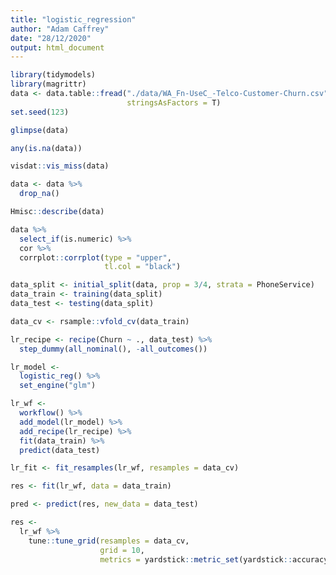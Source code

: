 ```yaml
---
title: "logistic_regression"
author: "Adam Caffrey"
date: "28/12/2020"
output: html_document
---
```


```r
library(tidymodels)
library(magrittr)
data <- data.table::fread("./data/WA_Fn-UseC_-Telco-Customer-Churn.csv",
                          stringsAsFactors = T)
set.seed(123)
```

```r
glimpse(data)
```

```r
any(is.na(data))
```

```r
visdat::vis_miss(data)
```


```r
data <- data %>% 
  drop_na()
```

```r
Hmisc::describe(data)
```

```r
data %>% 
  select_if(is.numeric) %>% 
  cor %>% 
  corrplot::corrplot(type = "upper", 
                     tl.col = "black")
```


```r
data_split <- initial_split(data, prop = 3/4, strata = PhoneService)
data_train <- training(data_split)
data_test <- testing(data_split)

data_cv <- rsample::vfold_cv(data_train)
```

```r
lr_recipe <- recipe(Churn ~ ., data_test) %>% 
  step_dummy(all_nominal(), -all_outcomes())
```

```r
lr_model <- 
  logistic_reg() %>% 
  set_engine("glm")

```

```r
lr_wf <- 
  workflow() %>% 
  add_model(lr_model) %>% 
  add_recipe(lr_recipe) %>% 
  fit(data_train) %>% 
  predict(data_test)

```

```r
lr_fit <- fit_resamples(lr_wf, resamples = data_cv)
```

```r
res <- fit(lr_wf, data = data_train)
```

```r
pred <- predict(res, new_data = data_test)
```

```r
res <- 
  lr_wf %>% 
    tune::tune_grid(resamples = data_cv,
                    grid = 10,
                    metrics = yardstick::metric_set(yardstick::accuracy))
```

